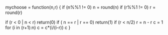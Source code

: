 mychoose = function(n,r) {
if (n%%1 != 0) n = round(n)
  if (r%%1 != 0) r = round(r)
  
  if (r < 0 | n < r) return(0)
  if ( n == r | r == 0)   return(1)
  if (r < n/2) r = n - r
  c = 1
  for (i in (r+1):n) c = c*(i/(i-r))
  c
}
